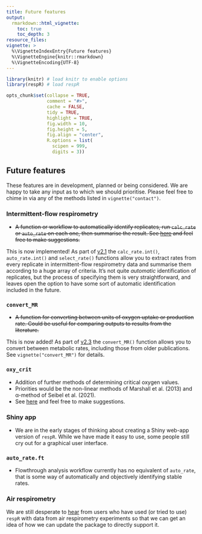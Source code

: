 ```yaml
---
title: Future features
output: 
  rmarkdown::html_vignette:
    toc: true
    toc_depth: 3
resource_files:
vignette: >
  %\VignetteIndexEntry{Future features}
  %\VignetteEngine{knitr::rmarkdown}
  %\VignetteEncoding{UTF-8}
---
```


```r
library(knitr) # load knitr to enable options
library(respR) # load respR

opts_chunk$set(collapse = TRUE, 
               comment = "#>", 
               cache = FALSE, 
               tidy = TRUE, 
               highlight = TRUE, 
               fig.width = 10, 
               fig.height = 5,
               fig.align = "center",
               R.options = list(
                 scipen = 999, 
                 digits = 3))
```

## Future features

These features are in development, planned or being considered. We are happy to take any input as to which we should prioritise. Please feel free to chime in via any of the methods listed in `vignette("contact")`. 

### Intermittent-flow respirometry

- ~~A function or workflow to automatically identify replicates, run `calc_rate` or `auto_rate` on each one, then summarise the result. See [here](https://github.com/januarharianto/respR/issues/131) and feel free to make suggestions.~~

This is now implemented! As part of [v2.1](https://januarharianto.github.io/respR/articles/release_notes.html) the `calc_rate.int()`, `auto_rate.int()` and `select_rate()` functions allow you to extract rates from every replicate in intermittent-flow respirometry data and summarise them according to a huge array of criteria. It's not quite *automatic* identification of replicates, but the process of specifying them is very straightforward, and leaves open the option to have some sort of automatic identification included in the future. 

### `convert_MR`

- ~~A function for converting between units of oxygen uptake or production rate. Could be useful for comparing outputs to results from the literature.~~

This is now added! As part of [v2.3](https://januarharianto.github.io/respR/articles/release_notes.html) the `convert_MR()` function allows you to convert between metabolic rates, including those from older publications. See `vignette("convert_MR")` for details. 

### `oxy_crit`

- Addition of further methods of determining critical oxygen values. 
- Priorities would be the non-linear methods of Marshall et al. (2013) and α-method of Seibel et al. (2021).
- See [here](https://github.com/januarharianto/respR/issues/9) and feel free to make suggestions.

### Shiny app

- We are in the early stages of thinking about creating a Shiny web-app version of `respR`. While we have made it easy to use, some people still cry out for a graphical user interface. 


### `auto_rate.ft` 

- Flowthrough analysis workflow currently has no equivalent of `auto_rate`, that is some way of automatically and objectively identifying stable rates. 



### Air respirometry

We are still desperate to [hear](https://januarharianto.github.io/respR/articles/contact.html) from users who have used (or tried to use) `respR` with data from air respirometry experiments so that we can get an idea of how we can update the package to directly support it. 



